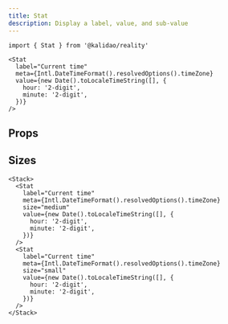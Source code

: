 ```yaml
---
title: Stat
description: Display a label, value, and sub-value
---
```


```tsx
import { Stat } from '@kalidao/reality'
```

```tsx live=true expand=true
<Stat
  label="Current time"
  meta={Intl.DateTimeFormat().resolvedOptions().timeZone}
  value={new Date().toLocaleTimeString([], {
    hour: '2-digit',
    minute: '2-digit',
  })}
/>
```

## Props

<PropsTable sourceLink={sourceLink} types={types} />

## Sizes

```tsx live=true expand=true
<Stack>
  <Stat
    label="Current time"
    meta={Intl.DateTimeFormat().resolvedOptions().timeZone}
    size="medium"
    value={new Date().toLocaleTimeString([], {
      hour: '2-digit',
      minute: '2-digit',
    })}
  />
  <Stat
    label="Current time"
    meta={Intl.DateTimeFormat().resolvedOptions().timeZone}
    size="small"
    value={new Date().toLocaleTimeString([], {
      hour: '2-digit',
      minute: '2-digit',
    })}
  />
</Stack>
```
